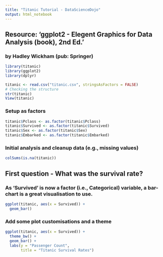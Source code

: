 ```yaml
---
title: "Titanic Tutorial - DataScienceDojo"
output: html_notebook
---
```

## Resource: 'ggplot2 - Elegent Graphics for Data Analysis (book), 2nd Ed.'
### by Hadley Wickham (pub: Springer)


```r
library(titanic)
library(ggplot2)
library(dplyr)
```

```r
titanic <- read.csv("titanic.csv", stringsAsFactors = FALSE)
# Checking the structure
str(titanic)
View(titanic)
```



### Setup as factors

```r
titanic$Pclass <- as.factor(titanic$Pclass)
titanic$Survived <- as.factor(titanic$Survived)
titanic$Sex <- as.factor(titanic$Sex)
titanic$Embarked <- as.factor(titanic$Embarked)
```

### Initial analysis and cleanup data (e.g., missing values)
```r
colSums(is.na(titanic))

```




## First question - What was the survival rate?
### As 'Survived' is now a factor (i.e., Categorical) variable, a bar-chart is a great visualisation to use.
```r
ggplot(titanic, aes(x = Survived)) +
  geom_bar()
```
### Add some plot customisations and a theme
```r
ggplot(titanic, aes(x = Survived)) +
  theme_bw() +
  geom_bar() +
  labs(y = "Passenger Count",
       title = "Titanic Survival Rates")
```

